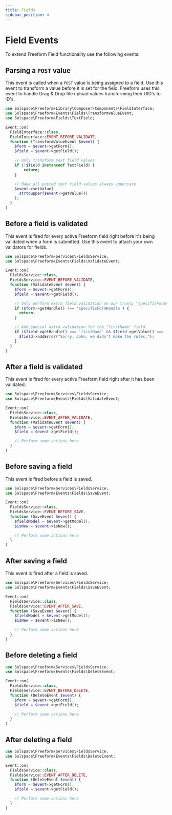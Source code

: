```yaml
---
title: Fields
sidebar_position: 4
---
```



# Field Events

To extend Freeform Field functionality use the following events:

## Parsing a `POST` value<Badge type="feature" text="3.12+" />

This event is called when a `POST` value is being assigned to a field. Use this event to transform a value before it is set for the field. Freeform uses this event to handle Drag & Drop file upload values transforming their UID's to ID's.

```php showLineNumbers
use Solspace\Freeform\Library\Composer\Components\FieldInterface;
use Solspace\Freeform\Events\Fields\TransformValueEvent;
use Solspace\Freeform\Fields\TextField;

Event::on(
  FieldInterface::class,
  FieldInterface::EVENT_BEFORE_VALIDATE,
  function (TransformValueEvent $event) {
    $form = $event->getForm();
    $field = $event->getField();

    // Only transform text field values
    if (!$field instanceof TextField) {
        return;
    }

    // Make all posted text field values always uppercase
    $event->setValue(
      strtoupper($event->getValue())
    );
  }
)
```

## Before a field is validated

This event is fired for every active Freeform field right before it's being validated when a form is submitted. Use this event to attach your own validators for fields.

```php showLineNumbers
use Solspace\Freeform\Services\FieldsService;
use Solspace\Freeform\Events\Fields\ValidateEvent;

Event::on(
  FieldsService::class,
  FieldsService::EVENT_BEFORE_VALIDATE,
  function (ValidateEvent $event) {
    $form = $event->getForm();
    $field = $event->getField();

    // Only perform extra field validation on our trusty "specificFormHandle" form
    if ($form->getHandle() !== 'specificFormHandle') {
      return;
    }

    // Add special extra validation for the "firstName" field
    if ($field->getHandle() === 'firstName' && $field->getValue() === 'John') {
      $field->addError("Sorry, John, we didn't make the rules.");
    }
  }
)
```

## After a field is validated

This event is fired for every active Freeform field right after it has been validated.

```php showLineNumbers
use Solspace\Freeform\Services\FieldsService;
use Solspace\Freeform\Events\Fields\ValidateEvent;

Event::on(
  FieldsService::class,
  FieldsService::EVENT_AFTER_VALIDATE,
  function (ValidateEvent $event) {
    $form = $event->getForm();
    $field = $event->getField();

    // Perform some actions here
  }
)
```

## Before saving a field

This event is fired before a field is saved.

```php showLineNumbers
use Solspace\Freeform\Services\FieldsService;
use Solspace\Freeform\Events\Fields\SaveEvent;

Event::on(
  FieldsService::class,
  FieldsService::EVENT_BEFORE_SAVE,
  function (SaveEvent $event) {
    $fieldModel = $event->getModel();
    $isNew = $event->isNew();

    // Perform some actions here
  }
)
```

## After saving a field

This event is fired after a field is saved.

```php showLineNumbers
use Solspace\Freeform\Services\FieldsService;
use Solspace\Freeform\Events\Fields\SaveEvent;

Event::on(
  FieldsService::class,
  FieldsService::EVENT_AFTER_SAVE,
  function (SaveEvent $event) {
    $fieldModel = $event->getModel();
    $isNew = $event->isNew();

    // Perform some actions here
  }
)
```

## Before deleting a field

```php showLineNumbers
use Solspace\Freeform\Services\FieldsService;
use Solspace\Freeform\Events\Fields\DeleteEvent;

Event::on(
  FieldsService::class,
  FieldsService::EVENT_BEFORE_DELETE,
  function (DeleteEvent $event) {
    $form = $event->getForm();
    $field = $event->getField();

    // Perform some actions here
  }
)
```

## After deleting a field

```php showLineNumbers
use Solspace\Freeform\Services\FieldsService;
use Solspace\Freeform\Events\Fields\DeleteEvent;

Event::on(
  FieldsService::class,
  FieldsService::EVENT_AFTER_DELETE,
  function (DeleteEvent $event) {
    $form = $event->getForm();
    $field = $event->getField();

    // Perform some actions here
  }
)
```
